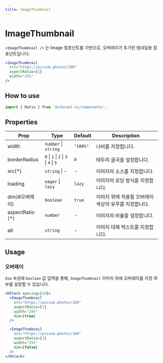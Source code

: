 ```yaml
---
title: ImageThumbnail
---
```


# ImageThumbnail

`<ImageThumbnail />` 는 Image 컴포넌트를 기반으로, 오버레이가 추가된 썸네일용 컴포넌트입니다.

```jsx live
<ImageThumbnail
  src="https://picsum.photos/100"
  aspectRatio={1}
  width="25%"
/>
```

## How to use

```jsx
import { Ratio } from '@vibrant-ui/components';
```

## Properties

| Prop             | Type                                   | Default  | Description                                           |
| ---------------- | -------------------------------------- | -------- | ----------------------------------------------------- |
| width            | `number` \| `string`                   | `"100%"` | 너비를 지정합니다.                                    |
| borderRadius     | `0` \| `1` \| `2` \| `3` \| `4` \| `5` | `0`      | 테두리 굴곡을 설정합니다.                             |
| src(\*)          | `string` \| -                          | -        | 이미지의 소스를 지정합니다.                           |
| loading          | `eager` \| `lazy`                      | `lazy`   | 이미지의 로딩 방식을 지정합니다.                      |
| dim(#오버레이)   | `boolean`                              | `true`   | 이미지 위에 적용될 오버레이 색상의 유무를 지정합니다. |
| aspectRatio (\*) | `number`                               | -        | 이미지의 비율을 설정합니다.                           |
| alt              | `string`                               | -        | 이미지 대체 텍스트를 지정합니다.                      |

## Usage

### 오버레이

`dim` 속성에 `boolean` 값 입력을 통해, `ImageThumbnail` 이미지 위에 오버레이를 지정 여부를 설정할 수 있습니다.

```jsx live
<HStack spacing={10}>
  <ImageThumbnail
    src="https://picsum.photos/100"
    aspectRatio={1}
    width="25%"
    dim={true}
  />

  <ImageThumbnail
    src="https://picsum.photos/100"
    aspectRatio={1}
    width="25%"
    dim={false}
  />
</HStack>
```

